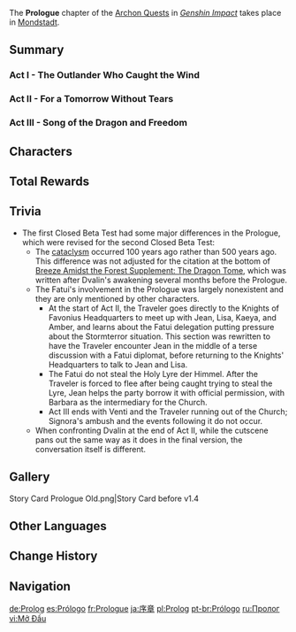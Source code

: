 {{Chapter Infobox
|image           = Story Card Prologue.png
|type            = Archon
|next            = Chapter I
|featuredAct     = The Outlander Who Caught the Wind
|prologue        = Wanderer's Trail
|act1            = The Outlander Who Caught the Wind
|act2            = For a Tomorrow Without Tears
|ARReq2          = 10
|act3            = Song of the Dragon and Freedom
|ARReq3          = 18
}}
The '''Prologue''' chapter of the [[Archon Quests]] in ''[[Genshin Impact]]'' takes place in [[Mondstadt]].

==Summary==
===Act I - The Outlander Who Caught the Wind===
{{Transclude|The Outlander Who Caught the Wind|Summary|main=1|top=1}}

===Act II - For a Tomorrow Without Tears===
{{Transclude|For a Tomorrow Without Tears|Summary|main=1|top=1}}

===Act III - Song of the Dragon and Freedom===
{{Transclude|Song of the Dragon and Freedom|Summary|main=1|top=1}}

==Characters==
{{Character Appearances|type=Chapter}}

==Total Rewards==
{{Event Rewards
|type                     = Quest
|Adventure EXP            = 9,275
|Primogem                 = 300
|Mora                     = 187,000
|Character EXP            = 55,125
|Adventurer's Experience  = 30
|Enhancement Ore          = 24
|Fine Enhancement Ore     = 123
|Mystic Enhancement Ore   = 11
|Teyvat Fried Egg         = 10
|Sweet Madame             = 10
|Amber                    = 1
|Kaeya                    = 1
|Lisa                     = 1
|Barbara                  = 1
|Recurve Bow              = 1
|Traveler's Handy Sword   = 1
|Otherworldly Story       = 1
|Favonius Warbow          = 1
|Memory of Roving Gales   = 2
|Tainted Blood            = 1
|sort                     = Adventure EXP,Primogem,Mora,Character EXP,Adventurer's Experience,Enhancement Ore,Fine Enhancement Ore,Mystic Enhancement Ore,Teyvat Fried Egg,Sweet Madame,Amber,Kaeya,Lisa,Barbara,Recurve Bow,Traveler's Handy Sword,Otherworldly Story,Favonius Warbow,Memory of Roving Gales,Tainted Blood
}}

==Trivia==
*The first Closed Beta Test had some major differences in the Prologue, which were revised for the second Closed Beta Test:
**The [[cataclysm]] occurred 100 years ago rather than 500 years ago. This difference was not adjusted for the citation at the bottom of [[Breeze Amidst the Forest Supplement: The Dragon Tome]], which was written after Dvalin's awakening several months before the Prologue.
**The Fatui's involvement in the Prologue was largely nonexistent and they are only mentioned by other characters.
***At the start of Act II, the Traveler goes directly to the Knights of Favonius Headquarters to meet up with Jean, Lisa, Kaeya, and Amber, and learns about the Fatui delegation putting pressure about the Stormterror situation. This section was rewritten to have the Traveler encounter Jean in the middle of a terse discussion with a Fatui diplomat, before returning to the Knights' Headquarters to talk to Jean and Lisa.
***The Fatui do not steal the Holy Lyre der Himmel. After the Traveler is forced to flee after being caught trying to steal the Lyre, Jean helps the party borrow it with official permission, with Barbara as the intermediary for the Church.
***Act III ends with Venti and the Traveler running out of the Church; Signora's ambush and the events following it do not occur.
**When confronting Dvalin at the end of Act II, while the cutscene pans out the same way as it does in the final version, the conversation itself is different.

==Gallery==
<gallery>
Story Card Prologue Old.png|Story Card before v1.4
</gallery>

==Other Languages==
{{Other Languages|default_hidden = 1
|en      = Prologue
|zhs     = 序章
|zhs_rm  = Xùzhāng
|zht     = 序章
|zht_rm  = Xùzhāng
|ja      = 序章
|ja_rm   = Joshou
|ko      = 프롤로그
|ko_rm   = Peurollogeu
|es      = Prólogo
|fr      = Prologue
|ru      = Пролог
|th      = อารัมภบท
|th_rm   = 
|vi      = Mở Đầu
|de      = Prolog
|id      = Prolog
|pt      = Prólogo
|tr      = Başlangıç
|it      = Prologo
}}

==Change History==
{{Change History|1.0}}

==Navigation==
{{Archon Quest Navbox|chapter=Prologue}}

[[de:Prolog]]
[[es:Prólogo]]
[[fr:Prologue]]
[[ja:序章]]
[[pl:Prolog]]
[[pt-br:Prólogo]]
[[ru:Пролог]]
[[vi:Mở Đầu]]